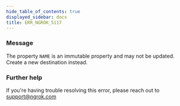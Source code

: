 ```yaml
---
hide_table_of_contents: true
displayed_sidebar: docs
title: ERR_NGROK_5117
---
```


### Message

The property `NAME` is an immutable property and may not be updated. Create a new destination instead.

<ErrorDetails />

### Further help

If you're having trouble resolving this error, please reach out to [support@ngrok.com](mailto:support@ngrok.com?subject=Help%20with%20ERR_NGROK_5117)
